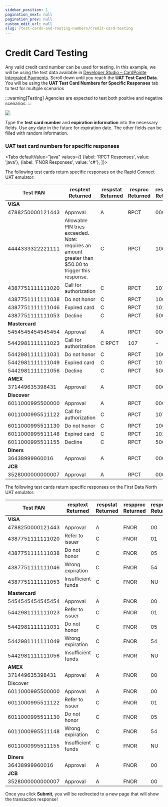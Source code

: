```yaml
---
sidebar_position: 1
pagination_next: null
pagination_prev: null
custom_edit_url: null
slug: /test-cards-and-routing-numbers/credit-card-testing
---
```


# Credit Card Testing

Any valid credit card number can be used for testing. In this example, we will be using the test data
available in [Developer Studio – CardPointe Integrated Payments](https://developer.fiserv.com/product/CardPointe/docs/?path=docs/documentation/CardPointeGatewayDeveloperGuides.md&branch=main#tab-uat_test_card_numbers_for_specific_responses). Scroll down until you reach the **UAT Test Card Data**. You will be using the **UAT Test Card Numbers for Specific Responses** tab to test for
multiple scenarios

:::warning[Testing]
Agencies are expected to test both positive and negative scenarios.
:::

<img src='/img/6/1.png' />

Type the **test card number** and **expiration information** into the necessary fields. Use any date in the
future for expiration date. The other fields can be filled with random information.

### UAT test card numbers for specific responses


<Tabs
    defaultValue="java"
    values={[
        {label: 'RPCT Responses', value: 'java'},
        {label: 'FNOR Responses', value: 'c#'},
    ]}>
<TabItem value="java">

The following test cards return specific responses on the Rapid Connect UAT emulator:

| Test PAN | resptext Returned | respstat Returned | resproc Returned | respcode Returned | authcode Returned |
| --- | --- | --- | --- | --- | --- |
| **VISA**  |  |  |  |  |  |
| 4788250000121443 | Approval | A | RPCT | 000 | PPS009 |
| 4444333322221111 | Allowable PIN tries exceeded. *Note*: requires an amount greater than $50.00 to trigger this response. | C | RPCT | 106 | - |
| 4387751111111020 | Call for authorization	 | C | RPCT | 107 | - |
| 4387751111111038 | Do not honor | C | RPCT | 100 | - |
| 4387751111111046 | Expired card | C | RPCT | 101 | - |
| 4387751111111053 | Decline	 | C | RPCT | 500 | - |
| **Mastercard**  |  |  |  |  |  |
| 5454545454545454 | Approval |	A |	RPCT |	000 | PPS010 |
| 5442981111111023 | Call for authorization |	C	RPCT |	107 |	- |
| 5442981111111031 | Do not honor |	C |	RPCT |	100 |	- |
| 5442981111111049 | Expired card |	C |	RPCT |	101 |	- |
| 5442981111111056 | Decline |	C |	RPCT |	500 |	- |
| **AMEX**  |  |  |  |  |  |
371449635398431 |	Approval |	A |	RPCT |	000 |	PPS013 |
| **Discover**  |  |  |  |  |  |
| 6011000995500000 | Approval |	A |	RPCT |	000 |	PPS015 |
| 6011000995511122 | Call for authorization |	C |	RPCT |	107 |	- |
| 6011000995511130 | Do not honor |	C |	RPCT |	100 |	- |
| 6011000995511148 | Expired card |	C |	RPCT |	101 |	- |
| 6011000995511155 | Decline |	C |	RPCT |	500 |	- |
| **Diners**  |  |  |  |  |  |
| 36438999960016 | Approval |	A |	RPCT |	000 |	PPS012 |
| **JCB**  |  |  |  |  |  |
| 3528000000000007 | Approval |	A |	RPCT |	000 |	PPS007 |

</TabItem>

<TabItem value="c#">

The following test cards return specific responses on the First Data North UAT emulator:

| Test PAN | resptext Returned | respstat Returned | respproc Returned | respcode Returned | authcode Returned |
|---|---|---|---|---|---|
| **VISA** |  |  |  |  |  |
| 4788250000121443 | Approval | A | FNOR | 00 | PPS009 |
| 4387751111111020 | Refer to issuer | C | FNOR | 01 | - |
| 4387751111111038 | Do not honor | C | FNOR | 05 | - |
| 4387751111111046 | Wrong expiration | C | FNOR | 54 | - |
| 4387751111111053 | Insufficient funds | C | FNOR | NU | - |
| **Mastercard** |  |  |  |  |  |
| 5454545454545454 | Approval | A | FNOR | 00 | PPS010 |
| 5442981111111023 | Refer to issuer | C | FNOR | 01 | - |
| 5442981111111031 | Do not honor | C | FNOR | 05 | - |
| 5442981111111049 | Wrong expiration | C | FNOR | 54 | - |
| 5442981111111056 | Insufficient funds | C | FNOR | NU | - |
| **AMEX** |  |  |  |  |  |
| 371449635398431 | Approval | A | FNOR | 00 | PPS013 |
| Discover |  |  |  |  |  |
| 6011000995500000 | Approval | A | FNOR | 00 | PPS015 |
| 6011000995511122 | Refer to issuer | C | FNOR | 01 | - |
| 6011000995511130 | Do not honor | C | FNOR | 05 | - |
| 6011000995511148 | Wrong expiration | C | FNOR | 54 | - |
| 6011000995511155 | Insufficient funds | C | FNOR | NU | - |
| **Diners** |  |  |  |  |  |
| 36438999960016 | Approval | A | FNOR | 00 | PPS012 |
| **JCB** |  |  |  |  |  |
| 3528000000000007 | Approval | A | FNOR | 00 | PPS007 |

</TabItem>
</Tabs>

Once you click **Submit**, you will be redirected to a new page that will show the transaction response!
